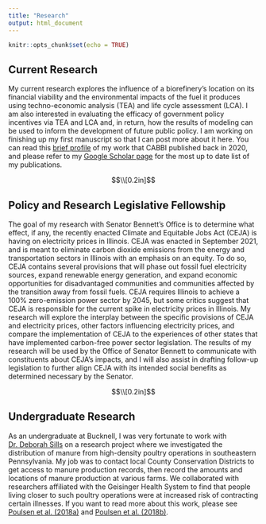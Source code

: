 ```yaml
---
title: "Research"
output: html_document
---
```


```r
knitr::opts_chunk$set(echo = TRUE)
```

## Current Research

My current research explores the influence of a biorefinery's location on its financial viability and the environmental impacts of the fuel it produces using techno-economic analysis (TEA) and life cycle assessment (LCA). I am also interested in evaluating the efficacy of government policy incentives via TEA and LCA and, in return, how the results of modeling can be used to inform the development of future public policy. I am working on finishing up my first manuscript so that I can post more about it here. You can read this [brief profile](https://cabbi.bio/dalton-stewart-economics-and-environment-both-vital-to-sustainability/) of my work that CABBI published back in 2020, and please refer to my [Google Scholar page](https://scholar.google.com/citations?user=w_vTjaIAAAAJ&hl=en&oi=ao) for the most up to date list of my publications.

$$\\[0.2in]$$

## Policy and Research Legislative Fellowship

The goal of my research with Senator Bennett's Office is to determine what effect, if any, the recently enacted Climate and Equitable Jobs Act (CEJA) is having on electricity prices in Illinois. CEJA was enacted in September 2021, and is meant to eliminate carbon dioxide emissions from the energy and transportation sectors in Illinois with an emphasis on an equity. To do so, CEJA contains several provisions that will phase out fossil fuel electricity sources, expand renewable energy generation, and expand economic opportunities for disadvantaged communities and communities affected by the transition away from fossil fuels. CEJA requires Illinois to achieve a 100% zero-emission power sector by 2045, but some critics suggest that CEJA is responsible for the current spike in electricity prices in Illinois. My research will explore the interplay between the specific provisions of CEJA and electricity prices, other factors influencing electricity prices, and compare the implementation of CEJA to the experiences of other states that have implemented carbon-free power sector legislation. The results of my research will be used by the Office of Senator Bennett to communicate with constituents about CEJA’s impacts, and I will also assist in drafting follow-up legislation to further align CEJA with its intended social benefits as determined necessary by the Senator. 

$$\\[0.2in]$$

## Undergraduate Research

As an undergraduate at Bucknell, I was very fortunate to work with [Dr. Deborah Sills](https://www.bucknell.edu/fac-staff/deborah-sills) on a research project where we investigated the distribution of manure from high-density poultry operations in southeastern Pennsylvania. My job was to contact local County Conservation Districts to get access to manure production records, then record the amounts and locations of manure production at various farms. We collaborated with researchers affiliated with the Geisinger Health System to find that people living closer to such poultry operations were at increased risk of contracting certain illnesses. If you want to read more about this work, please see [Poulsen et al. (2018a)](https://doi.org/10.1097/EE9.0000000000000013) and [Poulsen et al. (2018b)](https://doi.org/10.1016/j.ijheh.2017.12.005).
